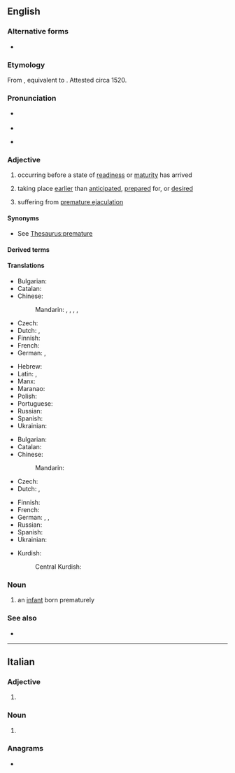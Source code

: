 {{also|prématuré|prémature|prematüre}}
==English==
{{wikipedia}}

===Alternative forms===
* {{alter|en|præmature||archaic}}

===Etymology===
From {{der|en|la|praemātūrus}}, equivalent to {{af|en|pre-|mature}}. Attested circa 1520.

===Pronunciation===
* {{a|UK}} {{IPA|en|/ˌpɹɛ.məˈtjʊə/|/ˈpɹɛ.mə.tjə/}}
* {{audio|en|LL-Q1860 (eng)-Vealhurl-premature.wav |Audio (UK)}}
* {{a|US}} {{IPA|en|/ˌpɹi.məˈtʊɹ/|/ˌpɹi.məˈtʃʊɹ/}}

===Adjective===
{{en-adj}}

# occurring before a state of [[readiness]] or [[maturity]] has arrived
#: {{ux|en|a '''premature''' birth}}
#: {{ux|en|'''premature''' reports of the singer's death}}
# taking place [[earlier]] than [[anticipated]], [[prepared]] for, or [[desired]]
# {{lb|en|informal}} suffering from [[premature ejaculation]]

====Synonyms====
* See [[Thesaurus:premature]]

====Derived terms====
{{der4|en|premature antifascist|premature birth|premature ejaculation|prematurely}}

====Translations====
{{trans-top|occurring before a state of readiness or maturity}}
* Bulgarian: {{t+|bg|преждевременен}}
* Catalan: {{t|ca|prematur}}
* Chinese:
*: Mandarin: {{t|cmn|早产的}}, {{t|cmn|不成熟的}}, {{t+|cmn|過早|alt=過早的}}, {{t+|cmn|过早|tr=guòzǎo de|alt=过早的}}, {{t+|cmn|先期|tr=xiānqī de|alt=先期的}}
* Czech: {{t+|cs|předčasný}}
* Dutch: {{t+|nl|prematuur}}, {{t+|nl|voortijdig}}
* Finnish: {{t+|fi|ennenaikainen}}
* French: {{t+|fr|prématuré}}
* German: {{t+|de|frühreif}},
{{trans-mid}}
* Hebrew: {{t|he|טרם לבגרות|tr=térem l'bagrút}}
* Latin: {{t|la|praecox}}, {{t|la|praecoquus}}
* Manx: {{t|gv|neuappee}}
* Maranao: {{t|mrw|bakakaw}}
* Polish: {{t+|pl|przedwczesny}}
* Portuguese: {{t+|pt|prematuro}}
* Russian: {{t+|ru|преждевре́менный}}
* Spanish: {{t|es|prematuro}}
* Ukrainian: {{t|uk|передча́сний}}
{{trans-bottom}}

{{trans-top|taking place earlier than anticipated}}
* Bulgarian: {{t+|bg|преждевременен}}
* Catalan: {{t|ca|prematur}}
* Chinese:
*: Mandarin: {{t|cmn|过早的}}
* Czech: {{t+|cs|předčasný}}
* Dutch: {{t+|nl|voorbarig}}, {{t+|nl|prematuur}}
{{trans-mid}}
* Finnish: {{t+|fi|ennenaikainen}}
* French: {{t+|fr|prématuré}}
* German: {{t+|de|vorzeitig}}, {{t+|de|verfrüht}},
* Russian: {{t+|ru|преждевре́менный}}
* Spanish: {{t|es|prematuro}}
* Ukrainian: {{t|uk|передча́сний}}
{{trans-bottom}}

{{checktrans-top}}
* Kurdish:
*: Central Kurdish: {{t+check|ckb|پێشوەخت}}
{{trans-mid}}
{{trans-bottom}}

===Noun===
{{en-noun}}

# an [[infant]] born prematurely

===See also===
* {{l|en|get ahead of oneself}}

----

==Italian==

===Adjective===
{{head|it|adjective form}}

# {{adj form of|it|prematuro||f|p}}

===Noun===
{{head|it|noun form|g=f-p}}

# {{plural of|it|prematura}}

===Anagrams===
* {{anagrams|it|a=aeemprrtu|permutare|premurate}}